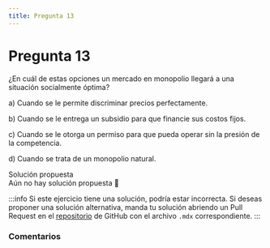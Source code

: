 ```yaml
---
title: Pregunta 13
---
```



# Pregunta 13

<div className="exercise">
¿En cuál de estas opciones un mercado en monopolio llegará a una situación socialmente óptima?

a) Cuando se le permite discriminar precios perfectamente.

b) Cuando se le entrega un subsidio para que financie sus costos fijos.

c) Cuando se le otorga un permiso para que pueda operar sin la presión de la competencia.

d) Cuando se trata de un monopolio natural.

</div>

<MDXDetails>
<summary>Solución propuesta</summary>

<div className="exercise">
Aún no hay solución propuesta 🥲
</div>

:::info
Si este ejercicio tiene una solución, podría estar incorrecta. Si deseas proponer una solución alternativa, manda tu solución abriendo
un Pull Request en el [repositorio](https://github.com/crow-rojas/apuntes-fundamentals/pulls) de GitHub con el archivo
`.mdx` correspondiente.
:::

</MDXDetails>

### Comentarios

<Disqus
  url="https://crow-rojas.github.io/apuntes-fundamentals/docs/engineering/economics/exercises/2017-2/p13"
  identifier="docs/engineering/economics/exercises/2017-2/p13"
  title="2017-2 Economia - Pregunta 13"
/>
